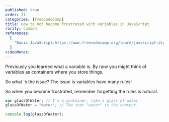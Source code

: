 ```yaml
---
published: true
order: 21
categories: [freeCodeCamp]
title: How to not become frustrated with variables in JavaScript
rarity: common
references:
  [
    "Basic JavaScript:https://www.freecodecamp.org/learn/javascript-algorithms-and-data-structures/basic-javascript",
  ]
videoNotes:
---
```


Previously you learned what a variable is. By now you might think of variables as containers where you store things.

So what 's the issue?
The issue is variables have many rules!

So when you become frustrated, remember forgetting the rules is natural.

```js
var glassOfWater; // I'm a container, like a glass of water.
glassOfWater = "water"; // The text "water" is the content.

console.log(glassOfWater);
```
